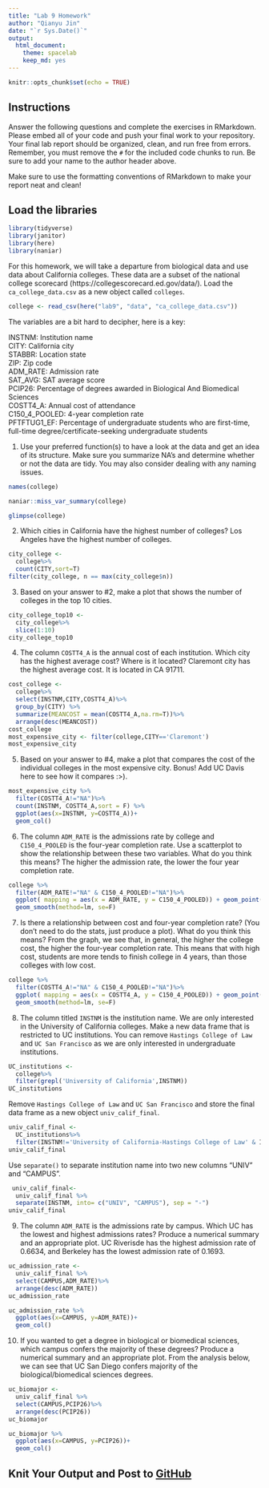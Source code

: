 ```yaml
---
title: "Lab 9 Homework"
author: "Qianyu Jin"
date: "`r Sys.Date()`"
output:
  html_document: 
    theme: spacelab
    keep_md: yes
---
```


```r
knitr::opts_chunk$set(echo = TRUE)
```

## Instructions
Answer the following questions and complete the exercises in RMarkdown. Please embed all of your code and push your final work to your repository. Your final lab report should be organized, clean, and run free from errors. Remember, you must remove the `#` for the included code chunks to run. Be sure to add your name to the author header above.  

Make sure to use the formatting conventions of RMarkdown to make your report neat and clean!  

## Load the libraries
```r
library(tidyverse)
library(janitor)
library(here)
library(naniar)
``` 

For this homework, we will take a departure from biological data and use data about California colleges. These data are a subset of the national college scorecard (https://collegescorecard.ed.gov/data/). Load the `ca_college_data.csv` as a new object called `colleges`.
```r
college <- read_csv(here("lab9", "data", "ca_college_data.csv"))
```

The variables are a bit hard to decipher, here is a key:  

INSTNM: Institution name  
CITY: California city  
STABBR: Location state  
ZIP: Zip code  
ADM_RATE: Admission rate  
SAT_AVG: SAT average score  
PCIP26: Percentage of degrees awarded in Biological And Biomedical Sciences  
COSTT4_A: Annual cost of attendance  
C150_4_POOLED: 4-year completion rate  
PFTFTUG1_EF: Percentage of undergraduate students who are first-time, full-time degree/certificate-seeking undergraduate students  

1. Use your preferred function(s) to have a look at the data and get an idea of its structure. Make sure you summarize NA's and determine whether or not the data are tidy. You may also consider dealing with any naming issues.
```r
names(college)
```

```r
naniar::miss_var_summary(college)
```

```r
glimpse(college)
```

2. Which cities in California have the highest number of colleges?
Los Angeles have the highest number of colleges. 
```r
city_college <- 
  college%>% 
  count(CITY,sort=T)
filter(city_college, n == max(city_college$n))
```

3. Based on your answer to #2, make a plot that shows the number of colleges in the top 10 cities.
```r
city_college_top10 <- 
  city_college%>%
  slice(1:10)
city_college_top10
```

4. The column `COSTT4_A` is the annual cost of each institution. Which city has the highest average cost? Where is it located?
Claremont city has the highest average cost. It is located in CA 91711.
```r
cost_college <- 
  college%>% 
  select(INSTNM,CITY,COSTT4_A)%>%
  group_by(CITY) %>%
  summarize(MEANCOST = mean(COSTT4_A,na.rm=T))%>%
  arrange(desc(MEANCOST))
cost_college
most_expensive_city <- filter(college,CITY=='Claremont')
most_expensive_city
```

5. Based on your answer to #4, make a plot that compares the cost of the individual colleges in the most expensive city. Bonus! Add UC Davis here to see how it compares :>).
```r
most_expensive_city %>% 
  filter(COSTT4_A!="NA")%>%
  count(INSTNM, COSTT4_A,sort = F) %>% 
  ggplot(aes(x=INSTNM, y=COSTT4_A))+
  geom_col()
```

6. The column `ADM_RATE` is the admissions rate by college and `C150_4_POOLED` is the four-year completion rate. Use a scatterplot to show the relationship between these two variables. What do you think this means?
The higher the admission rate, the lower the four year completion rate. 
```r
college %>%
  filter(ADM_RATE!="NA" & C150_4_POOLED!="NA")%>%
  ggplot( mapping = aes(x = ADM_RATE, y = C150_4_POOLED)) + geom_point() +
  geom_smooth(method=lm, se=F)
```

7. Is there a relationship between cost and four-year completion rate? (You don't need to do the stats, just produce a plot). What do you think this means?
From the graph, we see that, in general, the higher the college cost, the higher the four-year completion rate. This means that with high cost, students are more tends to finish college in 4 years, than those colleges with low cost. 
```r
college %>%
  filter(COSTT4_A!="NA" & C150_4_POOLED!="NA")%>%
  ggplot( mapping = aes(x = COSTT4_A, y = C150_4_POOLED)) + geom_point() +
  geom_smooth(method=lm, se=F)
```

8. The column titled `INSTNM` is the institution name. We are only interested in the University of California colleges. Make a new data frame that is restricted to UC institutions. You can remove `Hastings College of Law` and `UC San Francisco` as we are only interested in undergraduate institutions.
```r
UC_institutions <- 
  college%>%
  filter(grepl('University of California',INSTNM))
UC_institutions
```

Remove `Hastings College of Law` and `UC San Francisco` and store the final data frame as a new object `univ_calif_final`.
```r
univ_calif_final <- 
  UC_institutions%>%
  filter(INSTNM!='University of California-Hastings College of Law' & INSTNM!='University of California-San Francisco')
univ_calif_final
```

Use `separate()` to separate institution name into two new columns "UNIV" and "CAMPUS".
```r
 univ_calif_final<- 
  univ_calif_final %>% 
  separate(INSTNM, into= c("UNIV", "CAMPUS"), sep = "-")
univ_calif_final
```

9. The column `ADM_RATE` is the admissions rate by campus. Which UC has the lowest and highest admissions rates? Produce a numerical summary and an appropriate plot.
UC Riverisde has the highest admission rate of 0.6634, and Berkeley has the lowest admission rate of 0.1693.
```r
uc_admission_rate <- 
  univ_calif_final %>%
  select(CAMPUS,ADM_RATE)%>%
  arrange(desc(ADM_RATE))
uc_admission_rate
```

```r
uc_admission_rate %>% 
  ggplot(aes(x=CAMPUS, y=ADM_RATE))+
  geom_col()
```

10. If you wanted to get a degree in biological or biomedical sciences, which campus confers the majority of these degrees? Produce a numerical summary and an appropriate plot.
From the analysis below, we can see that UC San Diego confers majority of the biological/biomedical sciences degrees.
```r
uc_biomajor <- 
  univ_calif_final %>%
  select(CAMPUS,PCIP26)%>%
  arrange(desc(PCIP26))
uc_biomajor
```

```r
uc_biomajor %>% 
  ggplot(aes(x=CAMPUS, y=PCIP26))+
  geom_col()
```

## Knit Your Output and Post to [GitHub](https://github.com/FRS417-DataScienceBiologists)